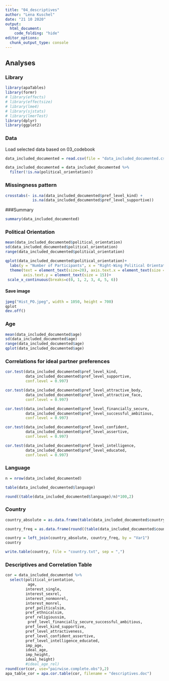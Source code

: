 ```yaml
---
title: "04_descriptives"
author: "Lena Kuschel"
date: "21 10 2020"
output: 
  html_document:
    code_folding: "hide"
editor_options: 
  chunk_output_type: console
---
```


## Analyses {.tabset}

### Library
```r
library(apaTables)
library(formr)
# library(effects)
# library(effectsize)
# library(lme4)
# library(sjstats)
# library(lmerTest)
library(dplyr)
library(ggplot2)
```


### Data
Load selected data based on 03_codebook
```r
data_included_documented = read.csv(file = "data_included_documented.csv")[,-1]

data_included_documented = data_included_documented %>%
  filter(!is.na(political_orientation))
```

### Missingness pattern
```r
crosstabs(~ is.na(data_included_documented$pref_level_kind) +
            is.na(data_included_documented$pref_level_supportive))
```

###Summary
```r
summary(data_included_documented)
```


### Political Orientation
```r
mean(data_included_documented$political_orientation)
sd(data_included_documented$political_orientation)
range(data_included_documented$political_orientation)

qplot(data_included_documented$political_orientation)+
  labs(y = "Number of Participants", x = "Right-Wing Political Orientation")+
  theme(text = element_text(size=20), axis.text.x = element_text(size = 15),
        axis.text.y = element_text(size = 15))+
 scale_x_continuous(breaks=c(0, 1, 2, 3, 4, 5, 6))
```

#### Save image
```r
jpeg("Hist_PO.jpeg", width = 1050, height = 700)
qplot
dev.off()
```

### Age
```r
mean(data_included_documented$age)
sd(data_included_documented$age)
range(data_included_documented$age)
qplot(data_included_documented$age)
```

### Correlations for ideal partner preferences
```r
cor.test(data_included_documented$pref_level_kind,
         data_included_documented$pref_level_supportive,
         conf.level = 0.997)

cor.test(data_included_documented$pref_level_attractive_body,
         data_included_documented$pref_level_attractive_face,
         conf.level = 0.997)

cor.test(data_included_documented$pref_level_financially_secure,
         data_included_documented$pref_level_successful_ambitious,
         conf.level = 0.997)

cor.test(data_included_documented$pref_level_confident,
         data_included_documented$pref_level_assertive,
         conf.level = 0.997)

cor.test(data_included_documented$pref_level_intelligence,
         data_included_documented$pref_level_educated,
         conf.level = 0.997)
```

### Language
```r
n = nrow(data_included_documented)

table(data_included_documented$language)

round((table(data_included_documented$language)/n)*100,2)
```

### Country
```r
country_absolute = as.data.frame(table(data_included_documented$country))

country_freq = as.data.frame(round((table(data_included_documented$country)/n)*100,2))

country = left_join(country_absolute, country_freq, by = "Var1")
country

write.table(country, file = "country.txt", sep = ",")
```

### Descriptives and Correlation Table
```r
cor = data_included_documented %>%
  select(political_orientation,
          age,
         interest_single,
         interest_sexrel, 
         interest_nonmonrel, 
         interest_monrel, 
         pref_politicalsim, 
         pref_ethnicalsim, 
         pref_religioussim,
          pref_level_financially_secure_successful_ambitious,
         pref_level_kind_supportive, 
         pref_level_attractiveness, 
         pref_level_confident_assertive,
         pref_level_intelligence_educated, 
         imp_age, 
         ideal_age, 
         imp_height, 
         ideal_height) 
         #ideal_age_rel)
round(cor(cor, use="pairwise.complete.obs"),2)
apa_table_cor = apa.cor.table(cor, filename = "descriptives.doc")
```

